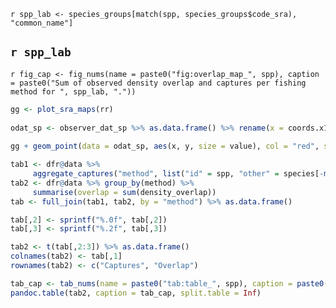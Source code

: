 
`r spp_lab <- species_groups[match(spp, species_groups$code_sra), "common_name"]` 

## `r spp_lab`

`r fig_cap <- fig_nums(name = paste0("fig:overlap_map_", spp), caption = paste0("Sum of observed density overlap and captures per fishing method for ", spp_lab, "."))`

``` r
gg <- plot_sra_maps(rr)
  
odat_sp <- observer_dat_sp %>% as.data.frame() %>% rename(x = coords.x1, y = coords.x2) %>% filter(n_captures > 0) %>% group_by(x, y, method) %>% dplyr::summarise(value = sum(unlist(sra_species) %in% spp), .groups = "keep") %>% rename(group = method) %>% filter(value > 0)
  
gg + geom_point(data = odat_sp, aes(x, y, size = value), col = "red", shape = 21, stroke = 0.1) + guides(size = "none")
```

```r
tab1 <- dfr@data %>%
     aggregate_captures("method", list("id" = spp, "other" = species[-match(spp, species)])) %>% filter(group == "id") %>% dplyr::select(-group)
tab2 <- dfr@data %>% group_by(method) %>%
     summarise(overlap = sum(density_overlap))
tab <- full_join(tab1, tab2, by = "method") %>% as.data.frame()

tab[,2] <- sprintf("%.0f", tab[,2])
tab[,3] <- sprintf("%.2f", tab[,3])

tab2 <- t(tab[,2:3]) %>% as.data.frame()
colnames(tab2) <- tab[,1]
rownames(tab2) <- c("Captures", "Overlap")

tab_cap <- tab_nums(name = paste0("tab:table_", spp), caption = paste0("Sum of density overlap and captures for ", spp_lab))
pandoc.table(tab2, caption = tab_cap, split.table = Inf)
```
